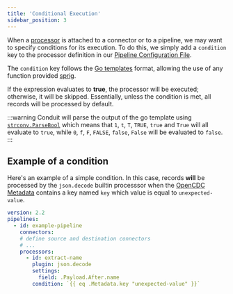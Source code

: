 ```yaml
---
title: 'Conditional Execution'
sidebar_position: 3
---
```


When a [processor](/docs/connectors/getting-started) is attached to a connector or to a pipeline, we may want to specify conditions for its execution. To do this, we simply add a `condition` key to the processor definition in our [Pipeline Configuration File](/docs/pipeline-configuration-files).

The `condition` key follows the [Go templates](https://pkg.go.dev/text/template) format, allowing the use of any function provided [sprig](https://masterminds.github.io/sprig/).

If the expression evaluates to **true**, the processor will be executed; otherwise, it will be skipped. Essentially, unless the condition is met, all records will be processed by default.

:::warning
Conduit will parse the output of the go template using [`strconv.ParseBool`](https://pkg.go.dev/strconv#ParseBool) which means that `1`, `t`, `T`, `TRUE`, `true` and `True` will all evaluate to `true`, while `0`, `f`, `F`, `FALSE`, `false`, `False` will be evaluated to `false`.
:::

## Example of a condition

Here's an example of a simple condition. In this case, records **will** be processed by the `json.decode` builtin processsor when the [OpenCDC Metadata](/docs/features/opencdc-record#fields) contains a key named `key` which value is equal to `unexpected-value`.


```yaml
version: 2.2
pipelines:
  - id: example-pipeline
    connectors:
    # define source and destination connectors
    # ...
    processors:
      - id: extract-name
        plugin: json.decode
        settings:
          field: .Payload.After.name
        condition: `{{ eq .Metadata.key "unexpected-value" }}`
```
